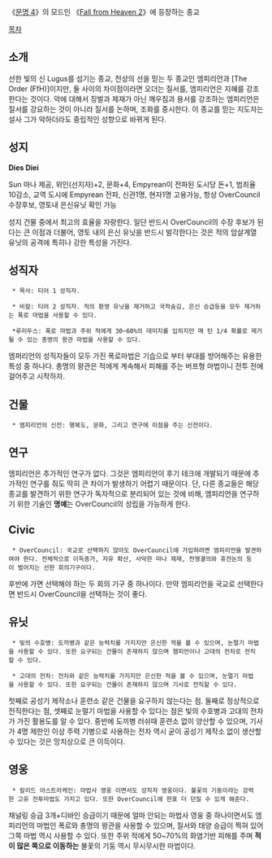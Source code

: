 《[[문명 4]]》의 모드인 《[[Fall from Heaven 2]]》에 등장하는 종교

[[목차]]
== 소개 ==
선한 빛의 신 Lugus를 섬기는 종교, 천상의 선을 믿는 두 종교인 엠피리언과 [The Order (FfH)]이지만, 둘 사이의 차이점이라면 오더는 질서를, 엠피리언은 지혜를 강조한다는 것이다. 악에 대해서 징벌과 제재가 아닌 깨우침과 용서를 강조하는 엠피리언은 질서를 강요하는 것이 아니라 질서를 논하며, 조화를 중시한다. 이 종교를 믿는 지도자는 설사 그가 악하더라도 중립적인 성향으로 바뀌게 된다.

== 성지 ==

'''Dies Diei'''

Sun 마나 제공, 위인(선지자)+2, 문화+4, Empyrean이 전파된 도시당 돈+1, 범죄율 10감소, 교역 도시에 Empyrean 전파, 신관1명, 현자1명 고용가능, 항상 OverCouncil 수장후보, 영토내 은신유닛 확인 가능

성지 건물 중에서 최고의 효율을 자랑한다. 일단 반드시 OverCouncil의 수장 후보가 된다는 큰 이점과 더불어, 영토 내의 은신 유닛을 반드시 발각한다는 것은 적의 암살계열 유닛의 공격에 특히나 강한 특성을 가진다. 

== 성직자 ==

  * 목사: 티어 1 성직자.

  * 비칼: 티어 2 성직자. 적의 환영 유닛을 제거하고 국적숨김, 은신 승급등을 모두 제거하는 폭로 마법을 사용할 수 있다.

  *루리두스: 폭로 마법과 주위 적에게 30~60%의 데미지를 입히지만 매 턴 1/4 확률로 제거될 수 있는 총명의 왕관 마법을 사용할 수 있다.

엠퍼리언의 성직자들이 모두 가진 폭로마법은 기습으로 부터 부대를 방어해주는 유용한 특성 중 하나다. 총명의 왕관은 적에게 계속해서 피해를 주는 버프형 마법이니 전투 전에 걸어주고 시작하자.

== 건물 ==

  * 엠피리언의 신전: 행복도, 문화, 그리고 연구에 이점을 주는 신전이다.

== 연구 ==

엠피리언은 추가적인 연구가 없다. 그것은 엠피리언이 후기 테크에 개발되기 때문에 추가적인 연구를 줘도 딱히 큰 차이가 발생하기 어렵기 때문이다. 단, 다른 종교들은 해당 종교를 발견하기 위한 연구가 독자적으로 분리되어 있는 것에 비해, 엠피리언을 연구하기 위한 기술인 '''명예'''는 OverCouncil의 성립을 가능하게 한다.

== Civic ==

  * OverCouncil: 국교로 선택하지 않아도 OverCouncil에 가입하려면 엠피리언을 발견하여야 한다. 전체적으로 이득증가, 자유 확산, 사악한 마나 제재, 전쟁결의와 휴전논의 등이 벌어지는 선한 회의기구이다.

후반에 가면 선택해야 하는 두 회의 기구 중 하나이다. 만약 엠피리언을 국교로 선택한다면 반드시 OverCouncil을 선택하는 것이 좋다.
== 유닛 ==

  * 빛의 수호병: 도끼병과 같은 능력치를 가지지만 은신한 적을 볼 수 있으며, 눈멀기 마법을 사용할 수 있다. 또한 요구되는 건물이 존재하지 않으며 챔피언이나 고대의 전차로 전직할 수 있다.

  * 고대의 전차: 전차와 같은 능력치를 가지지만 은신한 적을 볼 수 있으며, 눈멀기 마법을 사용할 수 있다. 또한 요구되는 건물이 존재하지 않으며 기사로 전직할 수 있다.

첫째로 공성기 제작소나 훈련소 같은 건물을 요구하지 않는다는 점. 둘째로 정상적으로 전직한다는 점, 셋째로 눈멀기 마법을 사용할 수 있다는 점은 빛의 수호병과 고대의 전차가 가진 활용도를 알 수 있다. 중반에 도끼병 러쉬때 훈련소 없이 양산할 수 있으며, 기사가 4명 제한인 이상 주력 기병으로 사용하는 전차 역시 굳이 공성기 제작소 없이 생산할 수 있다는 것은 망치상으로 큰 이득이다. 

== 영웅 ==

  * 칼리드 아스트라케인: 마법사 영웅 이면서도 성직자 영웅이다. 불꽃의 기둥이라는 강력한 고유 전투마법도 가지고 있다. 또한 OverCouncil에 한표 더 던질 수 있게 해준다.

채널링 승급 3개+디바인 승급이기 때문에 얼마 안되는 마법사 영웅 중 하나이면서도 엠피리언의 마법인 폭로와 총명의 왕관을 사용할 수 있으며, 질서와 태양 승급이 찍혀 있어 그쪽 마법 역시 사용할 수 있다. 또한 주위 적에게 50~70%의 화염기반 피해를 주며 '''적이 많은 쪽으로 이동하는''' 불꽃의 기둥 역시 무시무시한 마법이다. 
